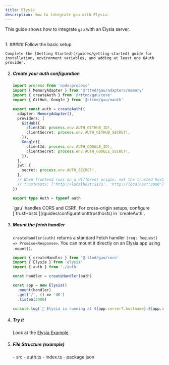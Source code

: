 ```yaml
---
title: Elysia
description: How to integrate gau with Elysia.
---
```



This guide shows how to integrate `gau` with an Elysia server.

<br />

<Steps>
1. ##### Follow the basic setup

    Complete the [Getting Started](/guides/getting-started) guide for installation, environment variables, and adding at least one OAuth provider.

2. ##### Create your auth configuration

    ```ts title="src/auth.ts"
    import process from 'node:process'
    import { MemoryAdapter } from '@rttnd/gau/adapters/memory'
    import { createAuth } from '@rttnd/gau/core'
    import { GitHub, Google } from '@rttnd/gau/oauth'

    export const auth = createAuth({
      adapter: MemoryAdapter(),
      providers: [
        GitHub({
          clientId: process.env.AUTH_GITHUB_ID!,
          clientSecret: process.env.AUTH_GITHUB_SECRET!,
        }),
        Google({
          clientId: process.env.AUTH_GOOGLE_ID!,
          clientSecret: process.env.AUTH_GOOGLE_SECRET!,
        }),
      ],
      jwt: {
        secret: process.env.AUTH_SECRET!,
      },
      // When frontend runs on a different origin, set the trusted hosts, example:
      // trustHosts: ['http://localhost:5173', 'http://localhost:3000'],
    })

    export type Auth = typeof auth
    ```

   <Aside type="note">
     `gau` handles CORS and CSRF. For cross-origin setups, configure [`trustHosts`](/guides/configuration#trusthosts) in `createAuth`.
   </Aside>

3. ##### Mount the fetch handler

    `createHandler(auth)` returns a standard Fetch handler `(req: Request) => Promise<Response>`.
    You can mount it directly on an Elysia app using `.mount()`.

    ```ts title="src/index.ts"
    import { createHandler } from '@rttnd/gau/core'
    import { Elysia } from 'elysia'
    import { auth } from './auth'

    const handler = createHandler(auth)

    const app = new Elysia()
      .mount(handler)
      .get('/', () => 'OK')
      .listen(3000)

    console.log(`🦊 Elysia is running at ${app.server?.hostname}:${app.server?.port}`)
    ```

4. ##### Try it

    Look at the [Elysia Example](https://github.com/Rettend/gau/tree/main/packages/example-elysia).

5. ##### File Structure (example)

    <FileTree>
      - src
        - auth.ts
        - index.ts
      - package.json
    </FileTree>

</Steps>

